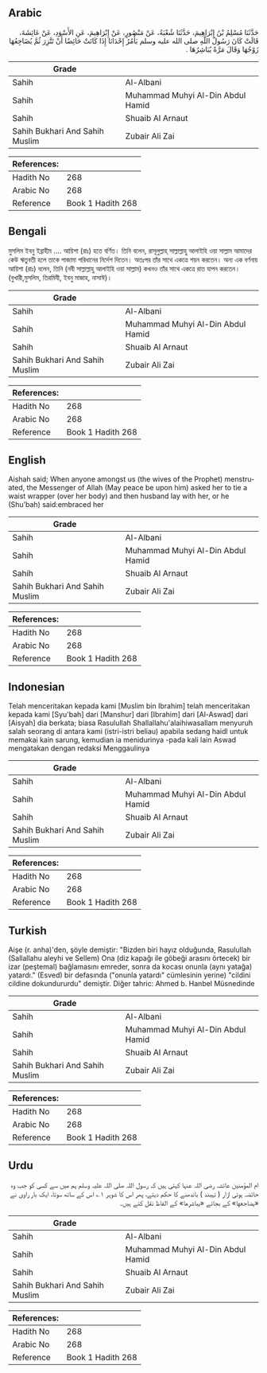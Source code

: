 ## Arabic


<div dir="rtl" lang="ar" style={{fontSize:'larger',backgroundColor:'#f8f9fa',padding:20}}>
حَدَّثَنَا مُسْلِمُ بْنُ إِبْرَاهِيمَ، حَدَّثَنَا شُعْبَةُ، عَنْ مَنْصُورٍ، عَنْ إِبْرَاهِيمَ، عَنِ الأَسْوَدِ، عَنْ عَائِشَةَ، قَالَتْ كَانَ رَسُولُ اللَّهِ صلى الله عليه وسلم يَأْمُرُ إِحْدَانَا إِذَا كَانَتْ حَائِضًا أَنْ تَتَّزِرَ ثُمَّ يُضَاجِعُهَا زَوْجُهَا وَقَالَ مَرَّةً يُبَاشِرُهَا ‏.‏
</div>
<div style={{backgroundColor:'#f8f9fa',padding:20, marginBottom: 10}}><table> <thead> <tr> <th>Grade</th> <th></th> </tr> </thead> <tbody> <tr><td>Sahih</td><td>Al-Albani</td></tr><tr><td>Sahih</td><td>Muhammad Muhyi Al-Din Abdul Hamid</td></tr><tr><td>Sahih</td><td>Shuaib Al Arnaut</td></tr><tr><td>Sahih Bukhari And Sahih Muslim</td><td>Zubair Ali Zai</td></tr></tbody></table><table> <thead> <tr> <th>References:</th> <th></th> </tr> </thead> <tbody><tr><td>Hadith No</td><td>268</td></tr><tr><td>Arabic No</td><td>268</td></tr><tr><td>Reference</td><td>Book 1 Hadith 268</td></tr></tbody></table></div>

## Bengali


<div dir="ltr" lang="bn" style={{fontSize:'larger',backgroundColor:'#f8f9fa',padding:20}}>
মুসলিম ইবনু ইব্রাহীম .... আয়িশা (রাঃ) হতে বর্ণিত। তিনি বলেন, রাসূলুল্লাহ্ সাল্লাল্লাহু আলাইহি ওয়া সাল্লাম আমাদের কেউ ঋতুবতী হলে তাকে পাজামা পরিধানের নির্দেশ দিতেন। অতঃপর তাঁর সাথে একত্রে শয়ন করতেন। অন্য এক বর্ণনায় আয়িশা (রাঃ) বলেন, তিনি (নবী সাল্লাল্লাহু আলাইহি ওয়া সাল্লাম) কখনও তাঁর সাথে একত্রে রাত যাপন করতেন। (বুখারী,মুসলিম, তিরমিযী, ইবনু মাজাহ, নাসাঈ)।
</div>
<div style={{backgroundColor:'#f8f9fa',padding:20, marginBottom: 10}}><table> <thead> <tr> <th>Grade</th> <th></th> </tr> </thead> <tbody> <tr><td>Sahih</td><td>Al-Albani</td></tr><tr><td>Sahih</td><td>Muhammad Muhyi Al-Din Abdul Hamid</td></tr><tr><td>Sahih</td><td>Shuaib Al Arnaut</td></tr><tr><td>Sahih Bukhari And Sahih Muslim</td><td>Zubair Ali Zai</td></tr></tbody></table><table> <thead> <tr> <th>References:</th> <th></th> </tr> </thead> <tbody><tr><td>Hadith No</td><td>268</td></tr><tr><td>Arabic No</td><td>268</td></tr><tr><td>Reference</td><td>Book 1 Hadith 268</td></tr></tbody></table></div>

## English


<div dir="ltr" lang="en" style={{fontSize:'larger',backgroundColor:'#f8f9fa',padding:20}}>
Aishah said; When anyone amongst us (the wives of the Prophet) menstruated, the Messenger of Allah (May peace be upon him) asked her to tie a waist wrapper (over her body) and then husband lay with her, or he (Shu’bah) said:embraced her
</div>
<div style={{backgroundColor:'#f8f9fa',padding:20, marginBottom: 10}}><table> <thead> <tr> <th>Grade</th> <th></th> </tr> </thead> <tbody> <tr><td>Sahih</td><td>Al-Albani</td></tr><tr><td>Sahih</td><td>Muhammad Muhyi Al-Din Abdul Hamid</td></tr><tr><td>Sahih</td><td>Shuaib Al Arnaut</td></tr><tr><td>Sahih Bukhari And Sahih Muslim</td><td>Zubair Ali Zai</td></tr></tbody></table><table> <thead> <tr> <th>References:</th> <th></th> </tr> </thead> <tbody><tr><td>Hadith No</td><td>268</td></tr><tr><td>Arabic No</td><td>268</td></tr><tr><td>Reference</td><td>Book 1 Hadith 268</td></tr></tbody></table></div>

## Indonesian


<div dir="ltr" lang="id" style={{fontSize:'larger',backgroundColor:'#f8f9fa',padding:20}}>
Telah menceritakan kepada kami [Muslim bin Ibrahim] telah menceritakan kepada kami [Syu'bah] dari [Manshur] dari [Ibrahim] dari [Al-Aswad] dari [Aisyah] dia berkata; biasa Rasulullah Shallallahu'alaihiwasallam menyuruh salah seorang di antara kami (istri-istri beliau) apabila sedang haidl untuk memakai kain sarung, kemudian ia menidurinya -pada kali lain Aswad mengatakan dengan redaksi Menggaulinya
</div>
<div style={{backgroundColor:'#f8f9fa',padding:20, marginBottom: 10}}><table> <thead> <tr> <th>Grade</th> <th></th> </tr> </thead> <tbody> <tr><td>Sahih</td><td>Al-Albani</td></tr><tr><td>Sahih</td><td>Muhammad Muhyi Al-Din Abdul Hamid</td></tr><tr><td>Sahih</td><td>Shuaib Al Arnaut</td></tr><tr><td>Sahih Bukhari And Sahih Muslim</td><td>Zubair Ali Zai</td></tr></tbody></table><table> <thead> <tr> <th>References:</th> <th></th> </tr> </thead> <tbody><tr><td>Hadith No</td><td>268</td></tr><tr><td>Arabic No</td><td>268</td></tr><tr><td>Reference</td><td>Book 1 Hadith 268</td></tr></tbody></table></div>

## Turkish


<div dir="ltr" lang="tr" style={{fontSize:'larger',backgroundColor:'#f8f9fa',padding:20}}>
Aişe (r. anha)'den, şöyle demiştir: "Bizden biri hayız olduğunda, Rasulullah (Sallallahu aleyhi ve Sellem) Ona (diz kapağı ile göbeği arasını örtecek) bir izar (peştemal) bağlamasını emreder, sonra da kocası onunla (aynı yatağa) yatardı." (Esved) bir defasında ("onunla yatardı" cümlesinin yerine) "cildini cildine dokundururdu" demiştir. Diğer tahric: Ahmed b. Hanbel Müsnedinde
</div>
<div style={{backgroundColor:'#f8f9fa',padding:20, marginBottom: 10}}><table> <thead> <tr> <th>Grade</th> <th></th> </tr> </thead> <tbody> <tr><td>Sahih</td><td>Al-Albani</td></tr><tr><td>Sahih</td><td>Muhammad Muhyi Al-Din Abdul Hamid</td></tr><tr><td>Sahih</td><td>Shuaib Al Arnaut</td></tr><tr><td>Sahih Bukhari And Sahih Muslim</td><td>Zubair Ali Zai</td></tr></tbody></table><table> <thead> <tr> <th>References:</th> <th></th> </tr> </thead> <tbody><tr><td>Hadith No</td><td>268</td></tr><tr><td>Arabic No</td><td>268</td></tr><tr><td>Reference</td><td>Book 1 Hadith 268</td></tr></tbody></table></div>

## Urdu


<div dir="rtl" lang="ur" style={{fontSize:'larger',backgroundColor:'#f8f9fa',padding:20}}>
ام المؤمنین عائشہ رضی اللہ عنہا کہتی ہیں کہ رسول اللہ صلی اللہ علیہ وسلم ہم میں سے کسی کو جب وہ حائضہ ہوتی ازار ( تہبند ) باندھنے کا حکم دیتے، پھر اس کا شوہر ۱؎ اس کے ساتھ سوتا، ایک بار راوی نے «يضاجعها» کے بجائے «يباشرها» کے الفاظ نقل کئے ہیں۔
</div>
<div style={{backgroundColor:'#f8f9fa',padding:20, marginBottom: 10}}><table> <thead> <tr> <th>Grade</th> <th></th> </tr> </thead> <tbody> <tr><td>Sahih</td><td>Al-Albani</td></tr><tr><td>Sahih</td><td>Muhammad Muhyi Al-Din Abdul Hamid</td></tr><tr><td>Sahih</td><td>Shuaib Al Arnaut</td></tr><tr><td>Sahih Bukhari And Sahih Muslim</td><td>Zubair Ali Zai</td></tr></tbody></table><table> <thead> <tr> <th>References:</th> <th></th> </tr> </thead> <tbody><tr><td>Hadith No</td><td>268</td></tr><tr><td>Arabic No</td><td>268</td></tr><tr><td>Reference</td><td>Book 1 Hadith 268</td></tr></tbody></table></div>